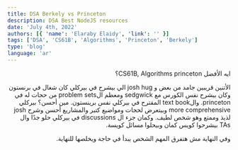 ```yaml
---
title: DSA Berkely vs Princeton
description: DSA Best NodeJS resources
date: 'July 4th, 2022'
authors: [{ 'name': 'Elaraby Elaidy', 'link': '' }]
tags: ['DSA', 'CS61B', 'Algorithms', 'Princeton', 'Berkely']
type: 'blog'
language: 'ar'
---
```


<div dir="rtl">

ايه الأفضل CS61B, Algorithms princeton؟

الأتنين قريبين جامد من بعض و josh hug الي بيشرح في بيركلي كان شغال في برنستون وكان بيشرح نفس الكورس مع sedgwick ومعظم الproblem sets من حجات له في princeton. والtext book المقترح في بيركلي نفس برينستون.
مين أحسن؟ بيركلي more comprehensive وبيتعرض لحجات ومواضيع كتير والمشاريع أحسن وشرح josh لذيذ وممتع وهو شخص لطيف. وكمان جزء ال discussions في بيركلي حلو جدًا وال TAs بيشرحوا كويس كمان وبيحلوا مسائل كويسة.

وفي النهاية مش هتفرق المهم الشخص يبدأ في حاجة ويخلصها للنهاية.

</div>
